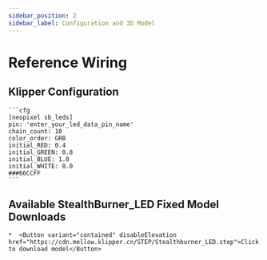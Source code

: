 ```yaml
---
sidebar_position: 2
sidebar_label: Configuration and 3D Model
---
```


# Reference Wiring

## Klipper Configuration

    ```cfg
    [neopixel sb_leds]
    pin: 'enter_your_led_data_pin_name'
    chain_count: 10
    color_order: GRB
    initial_RED: 0.4
    initial_GREEN: 0.8
    initial_BLUE: 1.0
    initial_WHITE: 0.0
    ###66CCFF
    ```

## Available StealthBurner_LED Fixed Model Downloads

    *  <Button variant="contained" disableElevation href="https://cdn.mellow.klipper.cn/STEP/Stealthburner_LED.step">Click to download model</Button>